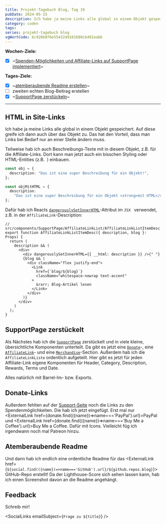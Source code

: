 ---
title: Projekt-Tagebuch Blog, Tag 19
pubDate: 2024-05-15
description: Ich habe ja meine Links alle global in einem Objekt gespeichert. Auf diese greife ich dann auch über das Objekt zu. Das hat den Vorteil, dass man Links bei Bedarf nur an einer Stelle ändern muss...
category: coden
tags:
series: projekt-tagebuch blog
vgWortCode: 6c920b8f6e5543249101680cb491eabb
---

<DateFormatter date={pubDate} weekday />

**Wochen-Ziele:**

- [x] ~[Spenden-Möglichkeiten und Affiliate-Links auf SupportPage implementiert](#donate-links)~

**Tages-Ziele:**

- [x] ~[atemberaubende Readme erstellen](#atemberaubende-readme)~
- [ ] zweiten echten Blog-Beitrag erstellen
- [x] ~[SupportPage zerstückeln](#supportpage-zerstueckelt)~

---

## HTML in Site-Links

Ich habe ja meine Links alle global in einem Objekt gespeichert. Auf diese greife ich dann auch über das Objekt zu. Das hat den Vorteil, dass man Links bei Bedarf nur an einer Stelle ändern muss.

Teilweise hab ich auch Beschreibungs-Texte mit in diesem Objekt, z.B. für die Affiliate-Links. Dort kann man jetzt auch ein bisschen Styling oder HTML-Entities (z.B. &nbsp;) einbauen.

```ts
const obj = {
  description: "Das ist eine super Beschreibung für ein Objekt!",
};
```

```ts
const objMitHTML = {
  description:
    "Das ist eine super Beschreibung für ein Objekt <strong>mit HTML</strong>!",
};
```

Dafür hab ich Reacts [`dangerouslySetInnerHTML`](https://react.dev/reference/react-dom/components/common#dangerously-setting-the-inner-html)-Attribut im `JSX ` verwendet, z.B. in der `AffiliateLink`-Description:

```tsx
// src/components/SupportPage/AffiliateLinkList/AffiliateLinkListItemDesc.tsx
export function AffiliateLinkListItemDesc({ description, blog }: Props) {
  return (
    description && (
      <div>
        <div dangerouslySetInnerHTML={{ __html: description }} />{" "}
        {blog && (
          <div className="flex justify-end">
            <Link
              href={`blog/${blog}`}
              className="whitespace-nowrap text-accent"
            >
              &rarr; Blog-Artikel lesen
            </Link>
          </div>
        )}
      </div>
    )
  );
}
```

## SupportPage zerstückelt

Als Nächstes hab ich die [`SupportPage`](/support) zerstückelt und in viele kleine, übersichtliche Komponenten unterteilt. Da gibt es jetzt eine [`Donate`](/support#spenden)-, eine [`AffiliateLink`](/support#affiliate-links)- und eine [`Merchandise`](/support#merchandise)-Section.
Außerdem hab ich die `AffiliateLinkListe` ordentlich aufgeteilt. Hier gibt es jetzt für jeden Affiliate-Link eigene Komponenten für Header, Category, Description, Rewards, Terms und Date.

Alles natürlich mit Barrel-Im- bzw. Exports.

## Donate-Links

Außerdem fehlten auf der [Support-Seite](/support) noch die Links zu den Spendenmöglichkeiten. Die hab ich jetzt eingefügt. Erst mal nur <ExternalLink href={donate.find(({name})=>name==='PayPal').url}>PayPal</ExternalLink> und <ExternalLink href={donate.find(({name})=>name==='Buy Me a Coffee').url}>Buy Me a Coffee</ExternalLink>. Dafür mit Icons. Vielleicht füg ich irgendwann noch mal Patreon hinzu.

## Atemberaubende Readme

Und dann hab ich endlich eine ordentliche Readme für das <ExternalLink href={`${social.find(({name})=>name==='GitHub').url}/${github.repos.blog}`}>GitHub-Repo</ExternalLink> erstellt! Da der Lighthouse-Score sich sehen lassen kann, hab ich einen Screenshot davon an die Readme angehängt.

## Feedback

<Accordion>
Schreib mir!

<SocialLinks emailSubject={`Frage zu ${title}`} />

</Accordion>
